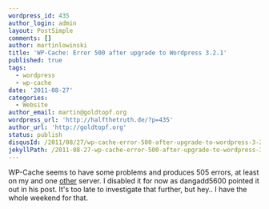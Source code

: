 ```yaml
---
wordpress_id: 435
author_login: admin
layout: PostSimple
comments: []
author: martinlowinski
title: 'WP-Cache: Error 500 after upgrade to Wordpress 3.2.1'
published: true
tags:
  - wordpress
  - wp-cache
date: '2011-08-27'
categories:
  - Website
author_email: martin@goldtopf.org
wordpress_url: 'http://halfthetruth.de/?p=435'
author_url: 'http://goldtopf.org'
status: publish
disqusId: /2011/08/27/wp-cache-error-500-after-upgrade-to-wordpress-3-2-1
jekyllPath: /2011-08-27-wp-cache-error-500-after-upgrade-to-wordpress-3-2-1
---
```


WP-Cache seems to have some problems and produces 505 errors, at least on my and one <a href="http://wordpress.org/support/topic/wp-super-cache-causing-internal-server-error">other</a> server. I disabled it for now as dangadd5600 pointed it out in his post. It's too late to investigate that further, but hey.. I have the whole weekend for that.
